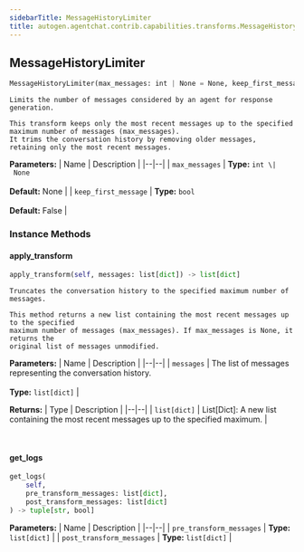 ```yaml
---
sidebarTitle: MessageHistoryLimiter
title: autogen.agentchat.contrib.capabilities.transforms.MessageHistoryLimiter
---
```

<h2 id="autogen.agentchat.contrib.capabilities.transforms.MessageHistoryLimiter" class="doc doc-heading">
    <code class="doc-symbol doc-symbol-heading doc-symbol-class"></code>
    <span class="doc doc-object-name doc-class-name">MessageHistoryLimiter</span>
    <a href="#autogen.agentchat.contrib.capabilities.transforms.MessageHistoryLimiter" class="headerlink" title="Permanent link"></a>
</h2>

```python
MessageHistoryLimiter(max_messages: int | None = None, keep_first_message: bool = False)
```

    Limits the number of messages considered by an agent for response generation.
    
    This transform keeps only the most recent messages up to the specified maximum number of messages (max_messages).
    It trims the conversation history by removing older messages, retaining only the most recent messages.

<b>Parameters:</b>
| Name | Description |
|--|--|
| `max_messages` | **Type:** `int \| None`<br/><br/>**Default:** None |
| `keep_first_message` | **Type:** `bool`<br/><br/>**Default:** False |

### Instance Methods

<code class="doc-symbol doc-symbol-heading doc-symbol-method"></code>
#### apply_transform
<a href="#autogen.agentchat.contrib.capabilities.transforms.MessageHistoryLimiter.apply_transform" class="headerlink" title="Permanent link"></a>

```python
apply_transform(self, messages: list[dict]) -> list[dict]
```

    Truncates the conversation history to the specified maximum number of messages.
    
    This method returns a new list containing the most recent messages up to the specified
    maximum number of messages (max_messages). If max_messages is None, it returns the
    original list of messages unmodified.

<b>Parameters:</b>
| Name | Description |
|--|--|
| `messages` | The list of messages representing the conversation history.<br/><br/>**Type:** `list[dict]` |

<b>Returns:</b>
| Type | Description |
|--|--|
| `list[dict]` | List[Dict]: A new list containing the most recent messages up to the specified maximum. |

<br />

<code class="doc-symbol doc-symbol-heading doc-symbol-method"></code>
#### get_logs
<a href="#autogen.agentchat.contrib.capabilities.transforms.MessageHistoryLimiter.get_logs" class="headerlink" title="Permanent link"></a>

```python
get_logs(
    self,
    pre_transform_messages: list[dict],
    post_transform_messages: list[dict]
) -> tuple[str, bool]
```

    

<b>Parameters:</b>
| Name | Description |
|--|--|
| `pre_transform_messages` | **Type:** `list[dict]` |
| `post_transform_messages` | **Type:** `list[dict]` |

<br />